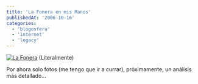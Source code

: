```yaml
---
title: 'La Fonera en mis Manos'
publishedAt: '2006-10-16'
categories:
  - 'blogosfera'
  - 'internet'
  - 'legacy'
---
```


[![La Fonera](https://static.flickr.com/94/271315284_9cb7b86115_m.jpg)](http://www.flickr.com/photos/ryck/271315284/ 'Photo Sharing') (Literalmente)

Por ahora solo fotos (me tengo que ir a currar), próximamente, un análisis más detallado...
